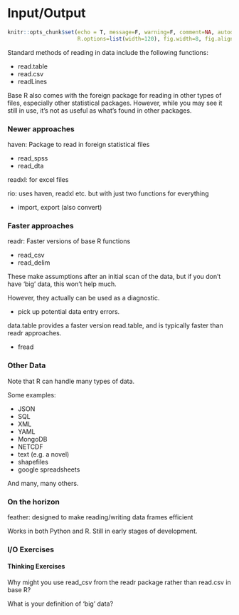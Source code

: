 # Input/Output

```r
knitr::opts_chunk$set(echo = T, message=F, warning=F, comment=NA, autodep=T, eval=FALSE, cache.rebuild=F, cache=F,
                      R.options=list(width=120), fig.width=8, fig.align = 'center')
```


Standard methods of reading in data include the following functions:

- <span class="func">read.table</span>
- <span class="func">read.csv</span>
- <span class="func">readLines</span>

Base R also comes with the <span class="pack">foreign</span> package for reading in other types of files, especially other statistical packages. However, while you may see it still in use, it's not as useful as what's found in other packages.


### Newer approaches

<span class="pack">haven</span>: Package to read in foreign statistical files

  - <span class="func">read_spss</span>
  - <span class="func">read_dta</span>

<span class="pack">readxl</span>: for excel files

<span class="pack">rio</span>: uses haven, readxl etc. but with just two functions for everything

- <span class="func">import</span>, <span class="func">export</span> (also <span class="func">convert</span>)


### Faster approaches

<span class="pack">readr</span>: Faster versions of base R functions

  - <span class="func">read_csv</span>
  - <span class="func">read_delim</span>

These make assumptions after an initial scan of the data, but if you don't have 'big' data, this won't help much.

However, they actually can be used as a diagnostic.

  - pick up potential data entry errors.


<span class="pack">data.table</span> provides a faster version <span class="func">read.table</span>, and is typically faster than <span class="pack">readr</span> approaches.

  - <span class="func">fread</span>




### Other Data

Note that R can handle many types of data.

Some examples:

- JSON
- SQL
- XML
- YAML
- MongoDB
- NETCDF
- text (e.g. a novel)
- shapefiles
- google spreadsheets

And many, many others.


### On the horizon
 
<span class="pack">feather</span>: designed to make reading/writing data frames efficient

Works in both Python and R. Still in early stages of development.


### **I/O Exercises**

#### Thinking Exercises

Why might you use <span class="func">read_csv</span> from the <span class="pack">readr</span> package rather than <span class="func">read.csv</span> in base R?

What is your definition of 'big' data?